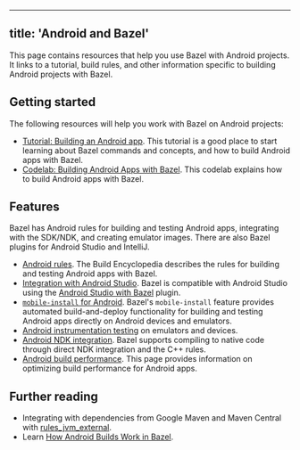 
---
title: 'Android and Bazel'
---



This page contains resources that help you use Bazel with Android projects. It
links to a tutorial, build rules, and other information specific to building
Android projects with Bazel.

## Getting started 

The following resources will help you work with Bazel on Android projects:

*  [Tutorial: Building an Android app](/start/android-app ). This
   tutorial is a good place to start learning about Bazel commands and concepts,
   and how to build Android apps with Bazel.
*  [Codelab: Building Android Apps with Bazel](https://developer.android.com/codelabs/bazel-android-intro#0).
   This codelab explains how to build Android apps with Bazel.

## Features 

Bazel has Android rules for building and testing Android apps, integrating with
the SDK/NDK, and creating emulator images. There are also Bazel plugins for
Android Studio and IntelliJ.

*  [Android rules](/reference/be/android). The Build Encyclopedia describes the rules
   for building and testing Android apps with Bazel.
*  [Integration with Android Studio](/install/ide). Bazel is compatible with
   Android Studio using the [Android Studio with Bazel](https://ij.bazel.build/)
   plugin.
*  [`mobile-install` for Android](/docs/mobile-install). Bazel's `mobile-install`
   feature provides automated build-and-deploy functionality for building and
   testing Android apps directly on Android devices and emulators.
*  [Android instrumentation testing](/docs/android-instrumentation-test) on
   emulators and devices.
*  [Android NDK integration](/docs/android-ndk). Bazel supports compiling to
   native code through direct NDK integration and the C++ rules.
*  [Android build performance](/docs/android-build-performance). This page
   provides information on optimizing build performance for Android apps.

## Further reading 

*  Integrating with dependencies from Google Maven and Maven Central with [rules_jvm_external](https://github.com/bazelbuild/rules_jvm_external).
*  Learn [How Android Builds Work in Bazel](https://blog.bazel.build/2018/02/14/how-android-builds-work-in-bazel.html).
